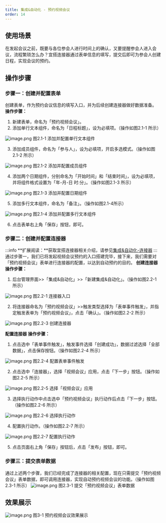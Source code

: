 ```yaml
---
title: 集成&自动化 - 预约视频会议
order: 14
---
```

## 使用场景
在发起会议之前，既要与各位参会人进行时间上的确认，又要提醒参会人进入会议，流程繁琐怎么办？宜搭连接器通过表单信息的填写，提交后即可为参会人创建日程，实现会议的预约。

## 操作步骤
### 步骤一：创建并配置表单
创建表单，作为预约会议信息的填写入口，并为后续创建连接器做好数据准备。
**操作步骤：**

1. 新建表单，命名为「预约视频会议」。
2. 添加单行文本组件，命名为「日程标题」，设为必填项。（操作如图2.1-1 所示）

![image.png](https://img.alicdn.com/imgextra/i1/O1CN01yVFjlD1urjAt7UCmO_!!6000000006091-2-tps-1920-955.png)
图2.1-1 添加并配置单行文本组件
​


3. 添加成员组件，命名为「参与人」，设为必填项，开启多选模式。（操作如图2.1-2 所示）

![image.png](https://img.alicdn.com/imgextra/i2/O1CN01vH20yl1jJPjSk4div_!!6000000004527-2-tps-1920-955.png)
图2.1-2 添加并配置成员组件
​


4. 添加两个日期组件，分别命名为「开始时间」和「结束时间」，设为必填项，并将组件格式设置为「年-月-日 时:分」。（操作如图2.1-3 所示）

![image.png](https://img.alicdn.com/imgextra/i4/O1CN0102aTMS25ePQvMuIJM_!!6000000007551-2-tps-1920-955.png)
图2.1-3 添加并配置日期组件
​


5. 添加多行文本组件，命名为「备注」。（操作如图2.1-4所示）

![image.png](https://img.alicdn.com/imgextra/i1/O1CN01KnvuF71UTkQmWofFs_!!6000000002519-2-tps-1920-955.png)
图2.1-4 添加并配置多行文本组件
​


6. 点击表单右上角「保存」按钮，即可。
### 步骤二：创建并配置连接器
:::info
**扩展阅读：**获取宜搭连接器相关介绍，请参见[集成&自动化-连接器](https://www.yuque.com/yida/support/zevvr1?view=doc_embed)
:::
通过步骤一，我们已将发起视频会议预约的入口搭建完毕，接下来，我们需要对「预约视频会议」表单进行连接器的配置，以达到自动预约的目的。
**创建连接器**
**操作步骤：**

1. 后台管理界面>>「集成&自动化」>>「新建集成&自动化」。（操作如图2.2-1 所示）

![image.png](https://img.alicdn.com/imgextra/i4/O1CN01c38kdG1S3yujtQGhR_!!6000000002192-2-tps-2878-1592.png)
图2.2-1 连接器入口
​


2. 将连接器命名为「预约视频会议」>>触发类型选择为「表单事件触发」，并指定触发表单为「预约视频会议」，点击「确认」。（操作如图2.2-2 所示）

![image.png](https://img.alicdn.com/imgextra/i3/O1CN01QYrdoA1ZBx7aOwVKa_!!6000000003157-2-tps-2878-1592.png)
图2.2-3 创建连接器
​

**配置连接器**
**操作步骤：**

1. 点击选中「表单事件触发」，触发事件选择「创建成功」，数据过滤选择「全部数据」，点击保存按钮。（操作如图2.2-4 所示）

![image.png](https://img.alicdn.com/imgextra/i3/O1CN01MAznCi1gygZh00Rcr_!!6000000004211-2-tps-1920-955.png)
图2.2-4 配置表单事件触发
​


2. 点击选中「连接器」，选择「视频会议」应用，点击「下一步」按钮。（操作如图2.2-5 所示）

![image.png](https://img.alicdn.com/imgextra/i3/O1CN01VIzXW91zEPFoLq5n7_!!6000000006682-2-tps-1920-955.png)
图2.2-5 选择「视频会议」应用
​


3. 选择执行动作中点击选中「预约视频会议」执行动作后点击「下一步」按钮。（操作如图2.2-6 所示）

![image.png](https://img.alicdn.com/imgextra/i3/O1CN01Swt1wS271b6QMeuAG_!!6000000007737-2-tps-1920-950.png)
图2.2-6 选择执行动作
​


4. 配置执行动作。（操作如图2.2-7 所示）

![image.png](https://img.alicdn.com/imgextra/i4/O1CN01bGlZHC1P9zGCUbMEp_!!6000000001799-2-tps-1920-955.png)
图2.2-7 配置执行动作
​


5. 点击页面右上角「保存」按钮后，点击「发布」按钮，即可。
### 步骤三：提交表单数据
通过上述两个步骤，我们已经完成了连接器的相关配置，现在只需提交「预约视频会议」表单数据，即可调用连接器，实现自动预约视频会议的功能。（操作如图2.3-1 所示）
![image.png](https://img.alicdn.com/imgextra/i3/O1CN01GCp5xs1QVLLepXyI1_!!6000000001981-2-tps-1920-955.png)
图2.3-1 提交「预约视频会议」表单数据

## 效果展示
![image.png](https://img.alicdn.com/imgextra/i4/O1CN010S56ua1sInk8MfIUY_!!6000000005744-2-tps-1920-1042.png)
图3-1 预约视频会议效果展示